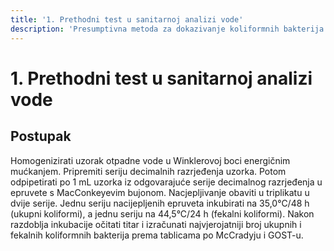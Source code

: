 ```yaml
---
title: '1. Prethodni test u sanitarnoj analizi vode'
description: 'Presumptivna metoda za dokazivanje koliformnih bakterija'
---
```


# 1. Prethodni test u sanitarnoj analizi vode

## Postupak

Homogenizirati uzorak otpadne vode u Winklerovoj boci energičnim mućkanjem. Pripremiti seriju decimalnih razrjeđenja uzorka. Potom odpipetirati po 1 mL uzorka iz odgovarajuće serije decimalnog razrjeđenja u epruvete s MacConkeyevim bujonom. Nacjepljivanje obaviti u triplikatu u dvije serije. Jednu seriju nacijepljenih epruveta inkubirati na 35,0°C/48 h (ukupni koliformi), a jednu seriju na 44,5°C/24 h (fekalni koliformi). Nakon razdoblja inkubacije očitati titar i izračunati najvjerojatniji broj ukupnih i fekalnih koliformnih bakterija prema tablicama po McCradyju i GOST-u.
